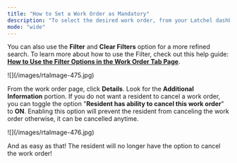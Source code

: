 ```yaml
---
title: "How to Set a Work Order as Mandatory"
description: "To select the desired work order, from your Latchel dashboard, go to the **Maintenance tab** and click on **Work Orders.**  Search and select the work order that you want to work on. Use the Search Bar then click on the Work Order ID."
mode: "wide"
---
```


You can also use the **Filter** and **Clear Filters**  option for a more refined search. To learn more about how to use the Filter, check out this help guide: [**How to Use the Filter Options in the Work Order Tab Page**](/s/topic/0TO5e000000h9wqGAA/How-to-Use-the-Filter-Options-in-the-Work-Order-Tab-Page).

<Frame>
  ![](/images/rtaImage-475.jpg)
</Frame>

From the work order page, click **Details**. Look for the **Additional Information** portion. If you do not want a resident to cancel a work order, you can toggle the option "**Resident has ability to cancel this work order**" to **ON**. Enabling this option will prevent the resident from canceling the work order otherwise, it can be cancelled anytime. 

<Frame>
  ![](/images/rtaImage-476.jpg)
</Frame>

And as easy as that\! The resident will no longer have the option to cancel the work order\!